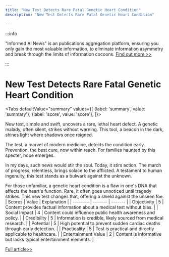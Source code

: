 ```yaml
---
title: "New Test Detects Rare Fatal Genetic Heart Condition"
description: "New Test Detects Rare Fatal Genetic Heart Condition"

---
```



:::info

"Informed AI News" is an publications aggregation platform, ensuring you only gain the most valuable information, to eliminate information asymmetry and break through the limits of information cocoons.  [Find out more >>](/)

:::

# New Test Detects Rare Fatal Genetic Heart Condition


<Tabs
	defaultValue="summary"
	values={[
	{label: 'summary', value: 'summary'},
	{label: 'score', value: 'score'},
]}>
<TabItem value="summary">


New test, simple and swift, uncovers a rare, lethal heart defect. A genetic malady, often silent, strikes without warning. This tool, a beacon in the dark, shines light where shadows once reigned.

The test, a marvel of modern medicine, detects the condition early. Prevention, the best cure, now within reach. For families haunted by this specter, hope emerges.

In my days, such news would stir the soul. Today, it stirs action. The march of progress, relentless, brings solace to the afflicted. A testament to human ingenuity, this test stands as a bulwark against the unknown.

For those unfamiliar, a genetic heart condition is a flaw in one's DNA that affects the heart's function. Rare, it often goes unnoticed until tragedy strikes. This new test changes that, offering a shield against the unseen foe.
</TabItem>
<TabItem value="score">
	| Scores     | Value   | Explanation |
	| -------- | ------- | ------- |
	| Objectivity  | 5    | Content provides factual information about a medical test without bias.    |
	| Social Impact | 4     | Content could influence public health awareness and policy.    |
	| Credibility    | 5    | Information is credible, likely sourced from medical research.    |
	| Potential    | 5    | High potential to prevent sudden cardiac deaths through early detection.    |
	| Practicality    | 5    | Test is practical and directly applicable to healthcare.    |
	| Entertainment Value    | 2    | Content is informative but lacks typical entertainment elements.    |
</TabItem>
</Tabs>

[Full article>>](https://medicalxpress.com/news/2024-06-simple-rare-fatal-genetic-heart.html)
